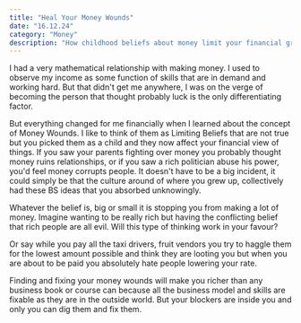 ```yaml
---
title: "Heal Your Money Wounds"
date: "16.12.24"
category: "Money"
description: "How childhood beliefs about money limit your financial growth"
---
```

I had a very mathematical relationship with making money. I used to observe my income as some function of skills that are in demand and working hard. But that didn't get me anywhere, I was on the verge of becoming the person that thought probably luck is the only differentiating factor.

But everything changed for me financially when I learned about the concept of Money Wounds. I like to think of them as Limiting Beliefs that are not true but you picked them as a child and they now affect your financial view of things. If you saw your parents fighting over money you probably thought money ruins relationships, or if you saw a rich politician abuse his power, you'd feel money corrupts people. It doesn't have to be a big incident, it could simply be that the culture around of where you grew up, collectively had these BS ideas that you absorbed unknowingly.

Whatever the belief is, big or small it is stopping you from making a lot of money. Imagine wanting to be really rich but having the conflicting belief that rich people are all evil. Will this type of thinking work in your favour?

Or say while you pay all the taxi drivers, fruit vendors you try to haggle them for the lowest amount possible and think they are looting you but when you are about to be paid you absolutely hate people lowering your rate.

Finding and fixing your money wounds will make you richer than any business book or course can because all the business model and skills are fixable as they are in the outside world. But your blockers are inside you and only you can dig them and fix them.